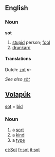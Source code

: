 ==English==

===Noun===
'''sot'''
#[[stupid]] person; [[fool]]
#[[drunkard]]

====Translations====
Dutch: [[zot]] ''m''

''See also [[söt]]''

==[[Volapük]]== 
[[sot]] = [[bid]]

===Noun=== 
# a [[sort]]
# a [[kind]] 
# a [[type]]

[[et:Sot]]
[[fr:sot]]
[[it:sot]]